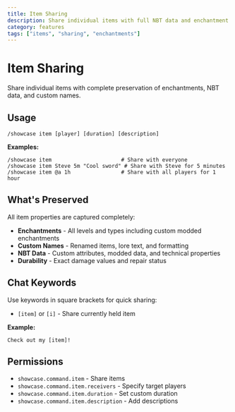 ```yaml
---
title: Item Sharing
description: Share individual items with full NBT data and enchantment preservation
category: features
tags: ["items", "sharing", "enchantments"]
---
```


# Item Sharing

<MinecraftVersion auto />

Share individual items with complete preservation of enchantments, NBT data, and custom names.

## Usage

```
/showcase item [player] [duration] [description]
```

**Examples:**
```
/showcase item                      # Share with everyone
/showcase item Steve 5m "Cool sword" # Share with Steve for 5 minutes
/showcase item @a 1h                # Share with all players for 1 hour
```

## What's Preserved

All item properties are captured completely:
- **Enchantments** - All levels and types including custom modded enchantments
- **Custom Names** - Renamed items, lore text, and formatting
- **NBT Data** - Custom attributes, modded data, and technical properties
- **Durability** - Exact damage values and repair status

## Chat Keywords

Use keywords in square brackets for quick sharing:
- `[item]` or `[i]` - Share currently held item

**Example:**
```
Check out my [item]!
```

## Permissions

- `showcase.command.item` - Share items
- `showcase.command.item.receivers` - Specify target players
- `showcase.command.item.duration` - Set custom duration
- `showcase.command.item.description` - Add descriptions